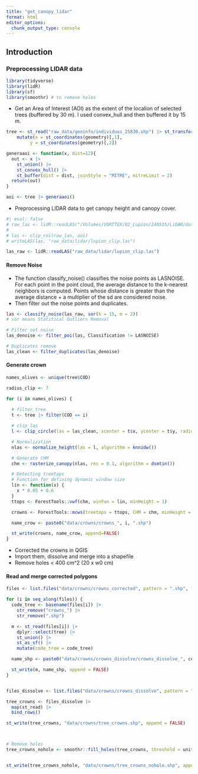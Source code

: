 ```yaml
---
title: "get_canopy_lidar"
format: html
editor_options: 
  chunk_output_type: console
---
```


## Introduction 

### Preprocessing LIDAR data 
```r
library(tidyverse)
library(lidR)
library(sf)
library(smoothr) # to remove holes 
```

- Get an Area of Interest (AOI) as the extent of the localion of selected trees (buffered by 30 m). I used convex_hull and then buffered it by 15 m. 

```r
tree <- st_read("raw_data/geoinfo/individuos_25830.shp") |> st_transform(32630) |> 
    mutate(x = st_coordinates(geometry)[,1],
         y = st_coordinates(geometry)[,2]) 

generaaoi <- function(x, dist=12){
  out <- x |> 
    st_union() |> 
    st_convex_hull() |> 
    st_buffer(dist = dist, joinStyle = "MITRE", mitreLimit = 2)
  return(out)
}

aoi <- tree |> generaaoi()
```

- Preprocessing LIDAR data to get canopy height and canopy cover. 

```r
#| eval: false
# raw_las <- lidR::readLAS("/Volumes/VORTTEX/02_Lupion/240515/LiDAR/datos/lidars/terra_las/cloud.las")
# 
# las <- clip_roi(raw_las, aoi)
# writeLAS(las, "raw_data/lidar/lupion_clip.las")
```

```r
las_raw <- lidR::readLAS("raw_data/lidar/lupion_clip.las")
```

#### Remove Noise 

- The function classify_noise() classifies the noise points as LASNOISE. For each point in the point cloud, the average distance to the k-nearest neighbors is computed. Points whose distance is greater than the average distance + a multiplier of the sd are considered noise.
- Then filter out the noise points and duplicates. 

```r
las <- classify_noise(las_raw, sor(k = 15, m = 2))
# sor means Statitical Outliers Removal

# Filter out noise 
las_denoise <- filter_poi(las, Classification != LASNOISE)

# Duplicates remove
las_clean <- filter_duplicates(las_denoise)

```

#### Generate crown

```r
names_olives <- unique(tree$COD)

radius_clip <- 7 

for (i in names_olives) {
  
  # filter tree
  t <- tree |> filter(COD == i)

  # clip las
  l <- clip_circle(las = las_clean, xcenter = t$x, ycenter = t$y, radius = radius_clip)

  # Normalization
  nlas <- normalize_height(las = l, algorithm = knnidw())

  # Generate CHM
  chm <- rasterize_canopy(nlas, res = 0.1, algorithm = dsmtin())

  # Detecting treetops
  # Function for defining dynamic window size
  lin <- function(x) {
    x * 0.05 + 0.6
  }
  ttops <- ForestTools::vwf(chm, winFun = lin, minHeight = 1)

  crowns <- ForestTools::mcws(treetops = ttops, CHM = chm, minHeight = .7, format = "polygons")

  name_crow <- paste0("data/crowns/crowns_", i, ".shp")

  st_write(crowns, name_crow, append=FALSE)
}

```

- Corrected the crowns in QGIS 
- Import them, dissolve and merge into a shapefile
- Remove holes < 400 cm^2 (20 x w0 cm) 

#### Read and merge corrected polygons 
```r

files <- list.files("data/crowns/crowns_corrected", pattern = ".shp", full.names = TRUE)

for (i in seq_along(files)) {
  code_tree <- basename(files[i]) |>
    str_remove("crowns_") |>
    str_remove(".shp")

  m <- st_read(files[i]) |>
    dplyr::select(tree) |>
    st_union() |>
    st_as_sf() |>
    mutate(code_tree = code_tree)

  name_shp <- paste0("data/crowns/crowns_dissolve/crowns_dissolve_", code_tree, ".shp")

  st_write(m, name_shp, append = FALSE)
}


files_dissolve <- list.files("data/crowns/crowns_dissolve", pattern = ".shp", full.names = TRUE)

tree_crowns <- files_dissolve |>
  map(st_read) |>
  bind_rows()

st_write(tree_crowns, "data/crowns/tree_crowns.shp", append = FALSE)



# Remove holes
tree_crowns_nohole <- smoothr::fill_holes(tree_crowns, threshold = units::set_units(400, cm^2))


st_write(tree_crowns_nohole, "data/crowns/tree_crowns_nohole.shp", append = FALSE)
```



 

